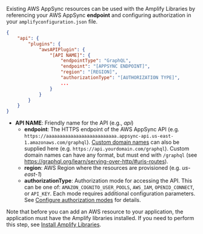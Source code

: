 Existing AWS AppSync resources can be used with the Amplify Libraries by referencing your AWS AppSync **endpoint** and configuring authorization in your `amplifyconfiguration.json` file.

```json
{
    "api": {
        "plugins": {
            "awsAPIPlugin": {
                "[API NAME]": {
                    "endpointType": "GraphQL",
                    "endpoint": "[APPSYNC ENDPOINT]",
                    "region": "[REGION]",
                    "authorizationType": "[AUTHORIZATION TYPE]",
                    ...
                }
            }
        }
    }
}
```

- **API NAME**: Friendly name for the API (e.g., _api_)
  - **endpoint**: The HTTPS endpoint of the AWS AppSync API (e.g. `https://aaaaaaaaaaaaaaaaaaaaaaaaaa.appsync-api.us-east-1.amazonaws.com/graphql`). [Custom domain names](https://docs.aws.amazon.com/appsync/latest/devguide/custom-domain-name.html) can also be supplied here (e.g. `https://api.yourdomain.com/graphql`). Custom domain names can have any format, but must end with `/graphql` (see https://graphql.org/learn/serving-over-http/#uris-routes).
  - **region**: AWS Region where the resources are provisioned (e.g. _us-east-1_)
  - **authorizationType**: Authorization mode for accessing the API. This can be one of: `AMAZON_COGNITO_USER_POOLS`, `AWS_IAM`, `OPENID_CONNECT`, or `API_KEY`. Each mode requires additional configuration parameters. See [Configure authorization modes](/gen1/[platform]/build-a-backend/graphqlapi/customize-authorization-rules) for details.

Note that before you can add an AWS resource to your application, the application must have the Amplify libraries installed. If you need to perform this step, see [Install Amplify Libraries](/gen1/[platform]/start/project-setup/create-application/#n2-install-amplify-libraries).

